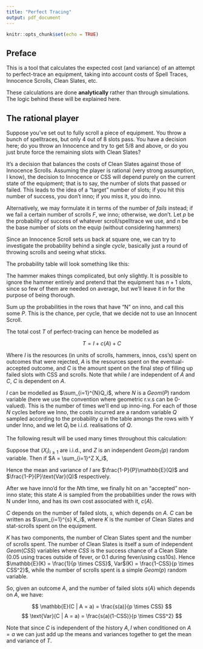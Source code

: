 ```yaml
---
title: "Perfect Tracing"
output: pdf_document
---
```


```r
knitr::opts_chunk$set(echo = TRUE)
```

## Preface

This is a tool that calculates the expected cost (and variance) of an attempt to perfect-trace an equipment, taking into account costs of Spell Traces, Innocence Scrolls, Clean Slates, etc.

These calculations are done **analytically** rather than through simulations. The logic behind these will be explained here.

## The rational player

Suppose you've set out to fully scroll a piece of equipment. You throw a bunch of spelltraces, but only 4 out of 8 slots pass. You have a decision here; do you throw an Innocence and try to get 5/8 and above, or do you just brute force the remaining slots with Clean Slates?

It's a decision that balances the costs of Clean Slates against those of Innocence Scrolls. Assuming the player is rational (very strong assumption, I know), the decision to Innocence or CSS will depend purely on the current state of the equipment; that is to say, the number of slots that passed or failed. This leads to the idea of a "target" number of slots; if you hit this number of success, you don't inno; if you miss it, you do inno.

Alternatively, we may formulate it in terms of the number of *fails* instead; if we fail a certain number of scrolls $F$, we inno; otherwise, we don't. Let $p$ be the probability of success of whatever scroll/spelltrace we use, and $n$ be the base number of slots on the equip (without considering hammers)

Since an Innocence Scroll sets us back at square one, we can try to investigate the probability behind a single *cycle*, basically just a round of throwing scrolls and seeing what sticks.

The probability table will look something like this:

\begin{table}[h]
  \begin{center}
    \label{tab:table1}
    \begin{tabular}{|l|c|c|c|c|}
      \hline
      \textbf{Outcome} & \textbf{Probability $q$} & \textbf{Scrolls} & \textbf{Hammers} & \textbf{Inno?} \\
      \hline
      $F$ fails in a row & $(1-p)^F$ & $F$ & 0 & Y\\
      1 pass before $F$ fail & $\binom{F}{F-1}p(1-p)^F$ & $F+1$ & 0 & Y\\
      {} & \vdots & \vdots & \vdots & \vdots \\
      $n-F$ pass, $F$ fail & $\binom{n-1}{F-1}p^{n-F}(1-p)^F$ & $n$ & 0 & Y\\
      $F-1$ fail, rest pass, hammer fails & $\frac{1}{2}\binom{n}{F-1}p^{n-F+1}(1-p)^{F-1}$ & $n$ & 1 & Y\\
       $F-1$ fail, rest pass, hammer + fail & $\frac{1}{2}\binom{n}{F-1}p^{n-F+1}(1-p)^{F}$ & $n+1$ & 1 & Y\\
      $F-1$ fails, rest pass, hammer + pass & $\frac{1}{2}\binom{n}{F-1}p^{n-F+2}(1-p)^{F-1}$ & $n+1$ & 1 & N \\
      $n-F+2$ passes, hammer fails & $\frac{1}{2}\binom{n}{F-2}p^{n-F+2}(1-p)^{F-2}$ & $n$ & 1 & N \\
      {} & \vdots & \vdots & \vdots & \vdots \\
      \hline
    \end{tabular}
  \end{center}
\end{table}

The hammer makes things complicated, but only slightly. It is possible to ignore the hammer entirely and pretend that the equipment has $n+1$ slots, since so few of them are needed on average, but we'll leave it in for the purpose of being thorough.

Sum up the probabilities in the rows that have "N" on inno, and call this some $P$. This is the chance, per cycle, that we decide not to use an Innocent Scroll.

The total cost $T$ of perfect-tracing can hence be modelled as

$$T = I + c(A) + C$$

Where $I$ is the resources (in units of scrolls, hammers, innos, css's) spent on outcomes that were rejected, $A$ is the resources spent on the eventual-accepted outcome, and $C$ is the amount spent on the final step of filling up failed slots with CSS and scrolls. Note that while $I$ are independent of $A$ and $C$, $C$ is dependent on $A$.

$I$ can be modelled as $\sum_{i=1}^{N}Q_i$, where $N$ is a $Geom(P)$ random variable (here we use the convention where geometric r.v.s can be 0-valued). This is the number of times we'll end up inno-ing. For each of those $N$ cycles before we Inno, the costs incurred are a random variable $Q$ sampled according to the probability $q$ in the table amongs the rows with Y under Inno, and we let $Q_i$ be i.i.d. realisations of $Q$.

The following result will be used many times throughout this calculation:

Suppose that $(X_i)_{i \geq 1}$ are i.i.d., and $Z$ is an independent $Geom_1(p)$ random variable. Then if $A = \sum_{i=1}^Z X_i$, 

\begin{align*}
\mathbb{E}(A | Z = n) &= n\mathbb{E}(X) \\
\text{Var}(A | Z = n) &= n\text{Var}(X) \\
\mathbb{E}(A) &= \sum_{n=1}^{\infty}\mathbb{E}(A | Z = n) \mathbb{P}(Z=n) \\
&= \mathbb{E}(Z)\mathbb{E}(X) \\
\text{Var}(A) &= \mathbb{E}(Z)\text{Var}(X) \\
\end{align*}

Hence the mean and variance of $I$ are $\frac{1-P}{P}\mathbb{E}(Q)$ and $\frac{1-P}{P}\text{Var}(Q)$ respectively.

After we have inno'd for the $N$th time, we finally hit on an "accepted" non-inno state; this state $A$ is sampled from the probabilities under the rows with N under Inno, and has its own cost associated with it, $c(A)$.

$C$ depends on the number of failed slots, $s$, which depends on $A$. $C$ can be written as $\sum_{i=1}^{s} K_i$, where $K$ is the number of Clean Slates and stat-scrolls spent on the equipment.

$K$ has two components, the number of Clean Slates spent and the number of scrolls spent. The number of Clean Slates is itself a sum of independent $Geom(CSS)$ variables where $CSS$ is the success chance of a Clean Slate (0.05 using traces outside of fever, or 0.1 during fever/using css10s). Hence $\mathbb{E}(K) = \frac{1}{p \times CSS}$, Var$(K) = \frac{1-CSS}{p \times CSS^2}$, while the number of scrolls spent is a simple $Geom(p)$ random variable.

So, given an outcome $A$, and the number of failed slots $s(A)$ which depends on $A$, we have:

$$ \mathbb{E}(C | A = a) = \frac{s(a)}{p \times CSS} $$
$$ \text{Var}(C | A = a) = \frac{s(a)(1-CSS)}{p \times CSS^2} $$

Note that since $C$ is independent of the history $A, I$ when conditioned on $A = a$ we can just add up the means and variances together to get the mean and variance of $T$.